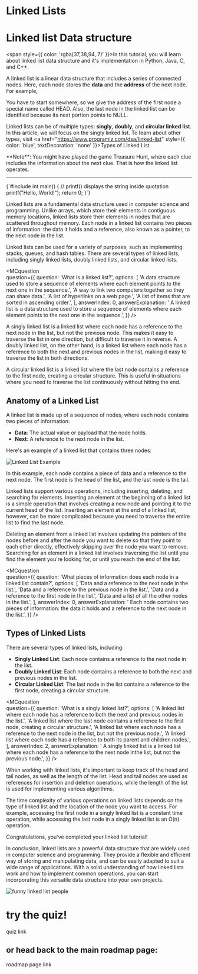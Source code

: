
# Linked Lists

# Linked list Data structure

<span style={{ color: 'rgba(37,38,94,.7)' }}>In this tutorial, you will learn about linked list data structure and it's implementation in Python, Java, C, and C++.</span>

A linked list is a linear data structure that includes a series of connected nodes. Here, each node stores the **data** and the **address** of the next node. For example,

You have to start somewhere, so we give the address of the first node a special name called HEAD. Also, the last node in the linked list can be identified because its next portion points to NULL.

Linked lists can be of multiple types: **singly**, **doubly**, and **circular linked list**. In this article, we will focus on the singly linked list. To learn about other types, visit 
<a href="https://www.programiz.com/dsa/linked-list" style={{ color: 'blue', textDecoration: 'none' }}>Types of Linked List</a>

<div style={{ border: '1px solid black', padding: '10px', margin: '10px', borderLeft: '4px solid blue' }}>**Note**: You might have played the game Treasure Hunt, where each clue includes the information about the next clue. That is how the linked list operates.</div>

<hr style={{ marginTop: '40px', marginBottom: '40px' }} />

<CodeBlock>
  {`#include <stdio.h>
int main() {
   // printf() displays the string inside quotation
   printf("Hello, World!");
   return 0;
}`}
</CodeBlock>

Linked lists are a fundamental data structure used in computer science and programming. Unlike arrays, which store their elements in contiguous memory locations, linked lists store their elements in nodes that are scattered throughout memory. Each node in a linked list contains two pieces of information: the data it holds and a reference, also known as a pointer, to the next node in the list.

Linked lists can be used for a variety of purposes, such as implementing stacks, queues, and hash tables. There are several types of linked lists, including singly linked lists, doubly linked lists, and circular linked lists.


<MCquestion   
question={{
  question: 'What is a linked list?',
  options: [
    'A data structure used to store a sequence of elements where each element points to the next one in the sequence.',
    'A way to link two computers together so they can share data.',
    'A list of hyperlinks on a web page.',
    'A list of items that are sorted in ascending order.',
  ],
  answerIndex: 0,
  answerExplanation: ' A linked list is a data structure used to store a sequence of elements where each element points to the next one in the sequence.',
}}
/>

A singly linked list is a linked list where each node has a reference to the next node in the list, but not the previous node. This makes it easy to traverse the list in one direction, but difficult to traverse it in reverse. A doubly linked list, on the other hand, is a linked list where each node has a reference to both the next and previous nodes in the list, making it easy to traverse the list in both directions.

A circular linked list is a linked list where the last node contains a reference to the first node, creating a circular structure. This is useful in situations where you need to traverse the list continuously without hitting the end.


## Anatomy of a Linked List

A linked list is made up of a sequence of nodes, where each node contains two pieces of information:

- **Data**: The actual value or payload that the node holds.
- **Next**: A reference to the next node in the list.

Here's an example of a linked list that contains three nodes:

<img src={linkedListImg} alt="Linked List Example" />

In this example, each node contains a piece of data and a reference to the next node. The first node is the head of the list, and the last node is the tail.

Linked lists support various operations, including inserting, deleting, and searching for elements. Inserting an element at the beginning of a linked list is a simple operation that involves creating a new node and pointing it to the current head of the list. Inserting an element at the end of a linked list, however, can be more complicated because you need to traverse the entire list to find the last node.

Deleting an element from a linked list involves updating the pointers of the nodes before and after the node you want to delete so that they point to each other directly, effectively skipping over the node you want to remove. Searching for an element in a linked list involves traversing the list until you find the element you're looking for, or until you reach the end of the list.


<MCquestion   
question={{
  question: 'What pieces of information does each node in a linked list contain?',
  options: [
    'Data and a reference to the next node in the list.',
    'Data and a reference to the previous node in the list.',
    'Data and a reference to the first node in the list.',
    'Data and a list of all the other nodes in the list.',
  ],
  answerIndex: 0,
  answerExplanation: ' Each node contains two pieces of information: the data it holds and a reference to the next node in the list.',
}}
/>


## Types of Linked Lists

There are several types of linked lists, including:

- **Singly Linked List**: Each node contains a reference to the next node in the list.
- **Doubly Linked List**: Each node contains a reference to both the next and previous nodes in the list.
- **Circular Linked List**: The last node in the list contains a reference to the first node, creating a circular structure.


<MCquestion   
question={{
  question: 'What is a singly linked list?',
  options: [
    'A linked list where each node has a reference to both the next and previous nodes in the list.',
    'A linked list where the last node contains a reference to the first node, creating a circular structure.',
    'A linked list where each node has a reference to the next node in the list, but not the previous node.',
    'A linked list where each node has a reference to both its parent and children nodes.',
  ],
  answerIndex: 2,
  answerExplanation: ' A singly linked list is a linked list where each node has a reference to the next node inthe list, but not the previous node.',
}}
/>



When working with linked lists, it's important to keep track of the head and tail nodes, as well as the length of the list. Head and tail nodes are used as references for insertion and deletion operations, while the length of the list is used for implementing various algorithms.

The time complexity of various operations on linked lists depends on the type of linked list and the location of the node you want to access. For example, accessing the first node in a singly linked list is a constant time operation, while accessing the last node in a singly linked list is an O(n) operation.

Congratulations, you've completed your linked list tutorial!

In conclusion, linked lists are a powerful data structure that are widely used in computer science and programming. They provide a flexible and efficient way of storing and manipulating data, and can be easily adapted to suit a wide range of applications. With a solid understanding of how linked lists work and how to implement common operations, you can start incorporating this versatile data structure into your own projects.


<img src={peopleLine} alt="funny linked list people" />


# try the quiz!

<Link to="/linkedListsQuiz">quiz link</Link>

## or head back to the main roadmap page: 
<Link to="/roadmap">roadmap page link</Link>